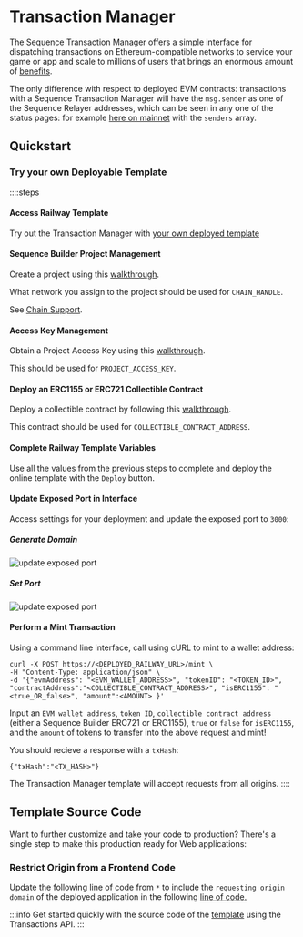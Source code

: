 
# Transaction Manager

The Sequence Transaction Manager offers a simple interface for dispatching transactions on Ethereum-compatible networks to service your game or app and scale to millions of users that brings an enormous amount of [benefits](/api/transactions/overview#benefits).

The only difference with respect to deployed EVM contracts: transactions with a Sequence Transaction Manager will have the `msg.sender` as one of the Sequence Relayer addresses, which can be seen in any one of the status pages: for example [here on mainnet](https://mainnet-relayer.sequence.app/status) with the `senders` array.

## Quickstart

### Try your own Deployable Template 

::::steps
#### Access Railway Template

Try out the Transaction Manager with [your own deployed template](https://railway.app/template/EzeuAo)

#### Sequence Builder Project Management

Create a project using this [walkthrough](/solutions/builder/getting-started).

What network you assign to the project should be used for `CHAIN_HANDLE`. 

See [Chain Support](/solutions/technical-references/chain-support). 

#### Access Key Management

Obtain a Project Access Key using this [walkthrough](/solutions/builder/getting-started#claim-an-api-access-key).

This should be used for `PROJECT_ACCESS_KEY`.

#### Deploy an ERC1155 or ERC721 Collectible Contract

Deploy a collectible contract by following this [walkthrough](/solutions/collectibles/contracts/deploy-an-item-collection).

This contract should be used for `COLLECTIBLE_CONTRACT_ADDRESS`.

#### Complete Railway Template Variables
Use all the values from the previous steps to complete and deploy the online template with the `Deploy` button.

#### Update Exposed Port in Interface
Access settings for your deployment and update the exposed port to `3000`:

##### Generate Domain
![update exposed port](/img/payments/transaction_manager_service_deployed_generate_domain.png)

##### Set Port
![update exposed port](/img/payments/transaction_manager_deployed_set_port_generate_domain.png)

#### Perform a Mint Transaction

Using a command line interface, call using cURL to mint to a wallet address:

```shell
curl -X POST https://<DEPLOYED_RAILWAY_URL>/mint \
-H "Content-Type: application/json" \
-d '{"evmAddress": "<EVM_WALLET_ADDRESS>", "tokenID": "<TOKEN_ID>", "contractAddress":"<COLLECTIBLE_CONTRACT_ADDRESS>", "isERC1155": "<true_OR_false>", "amount":<AMOUNT> }'
```

Input an `EVM wallet address`, `token ID`, `collectible contract address` (either a Sequence Builder ERC721 or ERC1155), `true` or `false` for `isERC1155`, and the `amount` of tokens to transfer into the above request and mint!

You should recieve a response with a `txHash`:

```shell
{"txHash":"<TX_HASH>"}
```

<Callout type='info'>
The Transaction Manager template will accept requests from all origins.
</Callout>
::::

## Template Source Code

Want to further customize and take your code to production? There's a single step to make this production ready for Web applications:

### Restrict Origin from a Frontend Code

Update the following line of code from `*` to include the `requesting origin domain` of the deployed application in the following [line of code.](https://github.com/0xsequence-demos/tx-manager/blob/master/server/server.ts#L44)

:::info
Get started quickly with the source code of the [template](https://github.com/0xsequence-demos/tx-manager) using the Transactions API.
:::